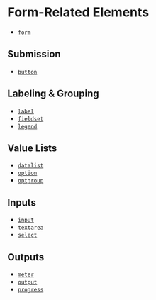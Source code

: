 
<Meta title="Elements/wip/Forms" />

# Form-Related Elements

- [`form`](https://developer.mozilla.org/en-US/docs/Web/HTML/Element/form)

## Submission

- [`button`](https://developer.mozilla.org/en-US/docs/Web/HTML/Element/button)

## Labeling & Grouping

- [`label`](https://developer.mozilla.org/en-US/docs/Web/HTML/Element/label)
- [`fieldset`](https://developer.mozilla.org/en-US/docs/Web/HTML/Element/fieldset)
- [`legend`](https://developer.mozilla.org/en-US/docs/Web/HTML/Element/legend)

## Value Lists

- [`datalist`](https://developer.mozilla.org/en-US/docs/Web/HTML/Element/datalist)
- [`option`](https://developer.mozilla.org/en-US/docs/Web/HTML/Element/option)
- [`optgroup`](https://developer.mozilla.org/en-US/docs/Web/HTML/Element/optgroup)

## Inputs

- [`input`](https://developer.mozilla.org/en-US/docs/Web/HTML/Element/input)
- [`textarea`](https://developer.mozilla.org/en-US/docs/Web/HTML/Element/textarea)
- [`select`](https://developer.mozilla.org/en-US/docs/Web/HTML/Element/select)

## Outputs

- [`meter`](https://developer.mozilla.org/en-US/docs/Web/HTML/Element/meter)
- [`output`](https://developer.mozilla.org/en-US/docs/Web/HTML/Element/output)
- [`progress`](https://developer.mozilla.org/en-US/docs/Web/HTML/Element/progress)
